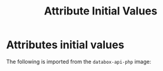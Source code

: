---
title: 'Attribute Initial Values'
---

# Attributes initial values

The following is imported from the `databox-api-php` image:

<MyMarkdown />
